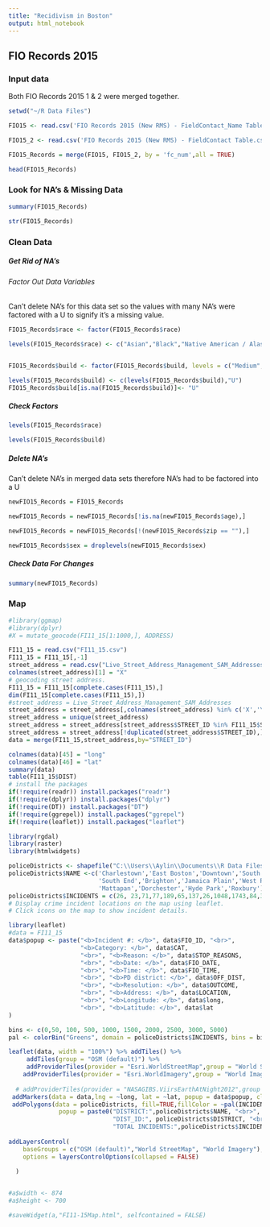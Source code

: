 ```yaml
---
title: "Recidivism in Boston"
output: html_notebook
---
```


## FIO Records 2015 

### Input data

Both FIO Records 2015 1 & 2 were merged together.
 
```r

setwd("~/R Data Files") 

FIO15 <- read.csv('FIO Records 2015 (New RMS) - FieldContact_Name Table.csv')

FIO15_2 <- read.csv('FIO Records 2015 (New RMS) - FieldContact Table.csv')

FIO15_Records = merge(FIO15, FIO15_2, by = 'fc_num',all = TRUE)

head(FIO15_Records)

```
 
### Look for NA's & Missing Data

```r

summary(FIO15_Records)

```

```r

str(FIO15_Records)

```

### Clean Data

##### Get Rid of NA's

###### Factor Out Data Variables 

Can't delete NA's for this data set so the values with many NA's were factored with a U to signify it's a missing value.

```r

FIO15_Records$race <- factor(FIO15_Records$race)

levels(FIO15_Records$race) <- c("Asian","Black","Native American / Alaskan Native","Native Hawaiian / Other Pacific Islander", "Unknown", "White", "Not Specified", "Other")


FIO15_Records$build <- factor(FIO15_Records$build, levels = c("Medium", "Thin", "Small", "Heavy", "Stocky", "Other", "Not Specified"), ordered = TRUE)

levels(FIO15_Records$build) <- c(levels(FIO15_Records$build),"U")
FIO15_Records$build[is.na(FIO15_Records$build)]<- "U"


```

##### Check Factors 

```r

levels(FIO15_Records$race)

levels(FIO15_Records$build)

```


##### Delete NA's

Can't delete NA's in merged data sets therefore NA's had to be factored into a U

```r

newFIO15_Records = FIO15_Records

newFIO15_Records = newFIO15_Records[!is.na(newFIO15_Records$age),]

newFIO15_Records = newFIO15_Records[!(newFIO15_Records$zip == ""),]

newFIO15_Records$sex = droplevels(newFIO15_Records$sex)

```


##### Check Data For Changes

```r

summary(newFIO15_Records)

```

### Map

```r
#library(ggmap)
#library(dplyr)
#X = mutate_geocode(FI11_15[1:1000,], ADDRESS)

FI11_15 = read.csv("FI11_15.csv")
FI11_15 = FI11_15[,-1]
street_address = read.csv("Live_Street_Address_Management_SAM_Addresses.csv") 
colnames(street_address)[1] = "X"
# geocoding street address.
FI11_15 = FI11_15[complete.cases(FI11_15),]
dim(FI11_15[complete.cases(FI11_15),])
#street_address = Live_Street_Address_Management_SAM_Addresses
street_address = street_address[,colnames(street_address) %in% c('X','Y','STREET_ID')]
street_address = unique(street_address)
street_address = street_address[street_address$STREET_ID %in% FI11_15$STREET_ID,]
street_address = street_address[!duplicated(street_address$STREET_ID),]
data = merge(FI11_15,street_address,by="STREET_ID")

colnames(data)[45] = "long"
colnames(data)[46] = "lat"
summary(data)
table(FI11_15$DIST)
# install the packages
if(!require(readr)) install.packages("readr")
if(!require(dplyr)) install.packages("dplyr")
if(!require(DT)) install.packages("DT")
if(!require(ggrepel)) install.packages("ggrepel")
if(!require(leaflet)) install.packages("leaflet")

library(rgdal)
library(raster)
library(htmlwidgets)

policeDistricts <- shapefile("C:\\Users\\Aylin\\Documents\\R Data Files\\Police_Districts\\Police_Districts.shp")
policeDistricts$NAME <-c('Charlestown','East Boston','Downtown','South Boston',
                         'South End','Brighton','Jamaica Plain','West Roxbury',
                         'Mattapan','Dorchester','Hyde Park','Roxbury')
policeDistricts$INCIDENTS = c(26, 23,71,77,189,65,137,26,1048,1743,84,3789)
# Display crime incident locations on the map using leaflet. 
# Click icons on the map to show incident details.

library(leaflet)
#data = FI11_15
data$popup <- paste("<b>Incident #: </b>", data$FIO_ID, "<br>",
                    "<b>Category: </b>", data$CAT,
                    "<br>", "<b>Reason: </b>", data$STOP_REASONS,
                    "<br>", "<b>Date: </b>", data$FIO_DATE,
                    "<br>", "<b>Time: </b>", data$FIO_TIME,
                    "<br>", "<b>PD district: </b>", data$OFF_DIST,
                    "<br>", "<b>Resolution: </b>", data$OUTCOME,
                    "<br>", "<b>Address: </b>", data$LOCATION,
                    "<br>", "<b>Longitude: </b>", data$long,
                    "<br>", "<b>Latitude: </b>", data$lat
)

bins <- c(0,50, 100, 500, 1000, 1500, 2000, 2500, 3000, 5000)
pal <- colorBin("Greens", domain = policeDistricts$INCIDENTS, bins = bins)

leaflet(data, width = "100%") %>% addTiles() %>%
     addTiles(group = "OSM (default)") %>%
     addProviderTiles(provider = "Esri.WorldStreetMap",group = "World StreetMap") %>%
    addProviderTiles(provider = "Esri.WorldImagery",group = "World Imagery") %>%
  
  # addProviderTiles(provider = "NASAGIBS.ViirsEarthAtNight2012",group = "Nighttime Imagery") %>%
 addMarkers(data = data,lng = ~long, lat = ~lat, popup = data$popup, clusterOptions = markerClusterOptions()) %>%
 addPolygons(data = policeDistricts, fill=TRUE,fillColor = ~pal(INCIDENTS),fillOpacity = 0.7 ,stroke = TRUE, color = "red", 
              popup = paste0("DISTRICT:",policeDistricts$NAME, "<br>", 
                             "DIST_ID:", policeDistricts$DISTRICT, "<br>",
                             "TOTAL INCIDENTS:",policeDistricts$INCIDENTS ))%>% 
  
addLayersControl(
    baseGroups = c("OSM (default)","World StreetMap", "World Imagery"),
    options = layersControlOptions(collapsed = FALSE)
    
  )


#a$width <- 874
#a$height <- 700

#saveWidget(a,"FI11-15Map.html", selfcontained = FALSE)   
 

```

